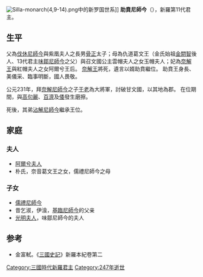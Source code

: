 {{朝鮮半島君王
| 名稱=助賁尼師今
| 新羅代數=11
| 前任=[[奈解尼師今|奈解尼師今]]
| 繼任=[[沾解尼師今|沾解尼師今]]
| 畫像=
| 說明=
| 在位=230年—247年
| 年號=
| 姓名=昔助賁
| 封號=
| 字=
| 號=
| 別名=
| 出生年=？
| 立世子=
| 逝世年=247年
| 廟號=
| 諡號=
| 陵墓=
| 父親=[[昔骨正|昔骨正]]
| 母親=玉帽夫人
| 嫡母=
| 皇后=
| 王后=阿爾兮夫人
| 王妃=
| 妃=
| 嫡子=
| 庶子=
| 嫡女=光明夫人
| 庶女=
| 注釋=
|}}
[[File:Silla-monarch(4,9-14).png|left]]中的新罗国世系]] 
'''助賁尼師今'''（{{bd|？||247年||}}），新羅第11代君主。
==生平==
父為[[伐休尼師今|伐休尼師今]]與紫凰夫人之長男[[昔骨正|骨正]]太子；母為仇道葛文王（金氏始祖[[金閼智|金閼智]]後人、13代君主[[味鄒尼師今|味鄒尼師今]]之父）與召文國公主雲帽夫人之女玉帽夫人；妃為[[奈解尼師今|奈解王]]與紅帽夫人之女阿爾兮王后。 [[奈解尼師今|奈解王]]將死，遺言以婿助賁繼位。 助賁王身長、美儀采、臨事明斷，國人畏敬。

公元231年，拜[[奈解尼師今|奈解尼師今]]之子[[于老|于老]]為大將軍，討破甘文國，以其地為郡。 在位期間，與[[高句麗|高句麗]]、[[百濟|百濟]]及[[倭|倭]]發生磨擦。

死後，其弟[[沾解尼師今|沾解尼師今]]繼承王位。
==家庭==
===夫人===
* [[阿爾兮夫人|阿爾兮夫人]]
* 朴氏，奈音葛文王之女，儒禮尼師今之母

===子女===
* [[儒禮尼師今|儒禮尼師今]]
* 昔乞淑，伊湌，[[基臨尼師今|基臨尼師今]]的父亲
* [[光明夫人|光明夫人]]，味鄒尼師今的夫人
==参考==
* 金富軾。《[[三國史記|三國史記]]》新羅本紀卷第二


{{新罗君主}}
{{korea-bio-stub}}

[[Category:三國時代新羅君主|Category:三國時代新羅君主]]
[[Category:247年逝世|Category:247年逝世]]